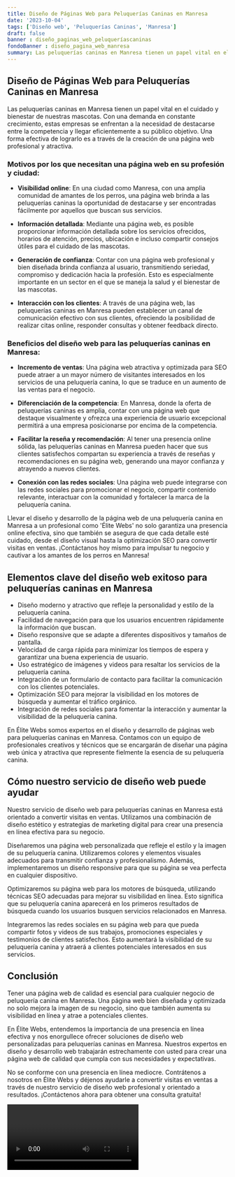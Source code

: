 ```yaml
---
title: Diseño de Páginas Web para Peluquerías Caninas en Manresa
date: '2023-10-04'
tags: ['Diseño web', 'Peluquerías Caninas', 'Manresa']
draft: false
banner : diseño_paginas_web_peluqueríascaninas
fondoBanner : diseño_pagina_web_manresa
summary: Las peluquerías caninas en Manresa tienen un papel vital en el cuidado y bienestar de nuestras mascotas. Con una demanda en constante crecimiento, estas empresas se enfrentan a la necesidad de destacarse entre la competencia y llegar eficientemente a su público objetivo. Una forma efectiva de lograrlo es a través de la creación de una página web profesional y atractiva.
---
```


## **Diseño de Páginas Web para Peluquerías Caninas en Manresa**

Las peluquerías caninas en Manresa tienen un papel vital en el cuidado y bienestar de nuestras mascotas. Con una demanda en constante crecimiento, estas empresas se enfrentan a la necesidad de destacarse entre la competencia y llegar eficientemente a su público objetivo. Una forma efectiva de lograrlo es a través de la creación de una página web profesional y atractiva.

### **Motivos por los que necesitan una página web en su profesión y ciudad:**

- **Visibilidad online**: En una ciudad como Manresa, con una amplia comunidad de amantes de los perros, una página web brinda a las peluquerías caninas la oportunidad de destacarse y ser encontradas fácilmente por aquellos que buscan sus servicios.

- **Información detallada**: Mediante una página web, es posible proporcionar información detallada sobre los servicios ofrecidos, horarios de atención, precios, ubicación e incluso compartir consejos útiles para el cuidado de las mascotas.

- **Generación de confianza**: Contar con una página web profesional y bien diseñada brinda confianza al usuario, transmitiendo seriedad, compromiso y dedicación hacia la profesión. Esto es especialmente importante en un sector en el que se maneja la salud y el bienestar de las mascotas.

- **Interacción con los clientes**: A través de una página web, las peluquerías caninas en Manresa pueden establecer un canal de comunicación efectivo con sus clientes, ofreciendo la posibilidad de realizar citas online, responder consultas y obtener feedback directo.

### **Beneficios del diseño web para las peluquerías caninas en Manresa:**

- **Incremento de ventas**: Una página web atractiva y optimizada para SEO puede atraer a un mayor número de visitantes interesados en los servicios de una peluquería canina, lo que se traduce en un aumento de las ventas para el negocio.

- **Diferenciación de la competencia**: En Manresa, donde la oferta de peluquerías caninas es amplia, contar con una página web que destaque visualmente y ofrezca una experiencia de usuario excepcional permitirá a una empresa posicionarse por encima de la competencia.

- **Facilitar la reseña y recomendación**: Al tener una presencia online sólida, las peluquerías caninas en Manresa pueden hacer que sus clientes satisfechos compartan su experiencia a través de reseñas y recomendaciones en su página web, generando una mayor confianza y atrayendo a nuevos clientes.

- **Conexión con las redes sociales**: Una página web puede integrarse con las redes sociales para promocionar el negocio, compartir contenido relevante, interactuar con la comunidad y fortalecer la marca de la peluquería canina.

Llevar el diseño y desarrollo de la página web de una peluquería canina en Manresa a un profesional como 'Élite Webs' no solo garantiza una presencia online efectiva, sino que también se asegura de que cada detalle esté cuidado, desde el diseño visual hasta la optimización SEO para convertir visitas en ventas. ¡Contáctanos hoy mismo para impulsar tu negocio y cautivar a los amantes de los perros en Manresa!

<GifSeo />

<Cta />

## Elementos clave del diseño web exitoso para peluquerías caninas en Manresa

- Diseño moderno y atractivo que refleje la personalidad y estilo de la peluquería canina.
- Facilidad de navegación para que los usuarios encuentren rápidamente la información que buscan.
- Diseño responsive que se adapte a diferentes dispositivos y tamaños de pantalla.
- Velocidad de carga rápida para minimizar los tiempos de espera y garantizar una buena experiencia de usuario.
- Uso estratégico de imágenes y videos para resaltar los servicios de la peluquería canina.
- Integración de un formulario de contacto para facilitar la comunicación con los clientes potenciales.
- Optimización SEO para mejorar la visibilidad en los motores de búsqueda y aumentar el tráfico orgánico.
- Integración de redes sociales para fomentar la interacción y aumentar la visibilidad de la peluquería canina.

En Élite Webs somos expertos en el diseño y desarrollo de páginas web para peluquerías caninas en Manresa. Contamos con un equipo de profesionales creativos y técnicos que se encargarán de diseñar una página web única y atractiva que represente fielmente la esencia de su peluquería canina.

## Cómo nuestro servicio de diseño web puede ayudar

Nuestro servicio de diseño web para peluquerías caninas en Manresa está orientado a convertir visitas en ventas. Utilizamos una combinación de diseño estético y estrategias de marketing digital para crear una presencia en línea efectiva para su negocio.

Diseñaremos una página web personalizada que refleje el estilo y la imagen de su peluquería canina. Utilizaremos colores y elementos visuales adecuados para transmitir confianza y profesionalismo. Además, implementaremos un diseño responsive para que su página se vea perfecta en cualquier dispositivo.

Optimizaremos su página web para los motores de búsqueda, utilizando técnicas SEO adecuadas para mejorar su visibilidad en línea. Esto significa que su peluquería canina aparecerá en los primeros resultados de búsqueda cuando los usuarios busquen servicios relacionados en Manresa.

Integraremos las redes sociales en su página web para que pueda compartir fotos y videos de sus trabajos, promociones especiales y testimonios de clientes satisfechos. Esto aumentará la visibilidad de su peluquería canina y atraerá a clientes potenciales interesados en sus servicios.

## Conclusión

Tener una página web de calidad es esencial para cualquier negocio de peluquería canina en Manresa. Una página web bien diseñada y optimizada no solo mejora la imagen de su negocio, sino que también aumenta su visibilidad en línea y atrae a potenciales clientes.

En Élite Webs, entendemos la importancia de una presencia en línea efectiva y nos enorgullece ofrecer soluciones de diseño web personalizadas para peluquerías caninas en Manresa. Nuestros expertos en diseño y desarrollo web trabajarán estrechamente con usted para crear una página web de calidad que cumpla con sus necesidades y expectativas.

No se conforme con una presencia en línea mediocre. Contrátenos a nosotros en Élite Webs y déjenos ayudarle a convertir visitas en ventas a través de nuestro servicio de diseño web profesional y orientado a resultados. ¡Contáctenos ahora para obtener una consulta gratuita!

<Video />

<CtaBot job='Peluquerías Caninas' city='Manresa'/>

<Gmaps query='Manresa+españa+maps' />